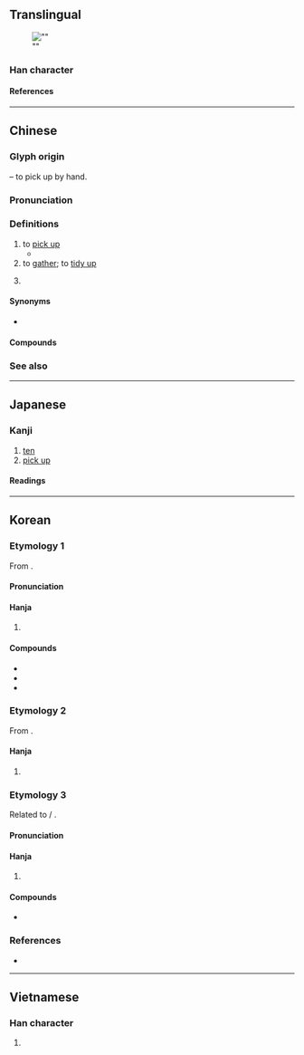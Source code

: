 {{also|十|捨|搭}}
{{character info}}
{{character info|0xf973}}
==Translingual==
[[File:Empire of Japan 50 sen banknote with Yasukuni Shrine.jpg|thumb|"{{lang|ja|𠄡'''拾'''錢}}"]]

===Han character===
{{Han char|rn=64|rad=手|as=06|sn=9|four=58061|canj=QOMR|ids=⿰扌合}}

====References====
{{Han ref|kx=0428.240|dkj=12014|dj=0777.180|hdz=31872.010|uh=62FE}}
{{Han ref|uh=F973}}

----

==Chinese==
{{zh-forms}}

===Glyph origin===
{{Han etym}}
{{Han compound|手|alt1=扌|t1=hand|合|ls=psc|c1=s|c2=p}} – to pick up by hand.

===Pronunciation===
{{zh-pron
|m=shí
|dg=шы1
|c=sap6,sip3
|h=pfs=
|md=
|mn=si̍p/qz,xm,zz:cha̍p
|mn_note=si̍p - literary; cha̍p - vernacular
|mn-t=zab8/sib8/siab8
|mn-t_note=zab8 - financial character (大寫) of ten; siab8 - in [[拾級而上]]
|w=
|mc=y
|oc=y
|cat=
}}

===Definitions===
{{zh-hanzi}}

# to [[pick up]]
#* {{zh-x|拾 起 張 紙 摺{zip3} 隻 小船|I '''take up''' a sheet of paper and fold a little boat|C-LIT|ref={{w2|zh|許冠傑}}, {{lang|zh|紙船}}}}
# to [[gather]]; to [[tidy up]]
# {{lb|zh|financial}} {{zh-alt-form|十|[[ten]]}}

====Synonyms====
* {{s|to pick up}} {{zh-l|撿}}

====Compounds====
{{zh-der|收拾|俯拾青紫|如拾地芥|俯拾即是|不可收拾|偶拾|俯拾皆是|左拾遺|俯拾|墜歡重拾|刪拾|拾獲|易如拾芥|拾穗|拾零|拾遺記|拾頭打滾|打搊拾|採拾|拾取|拾翠|拾翻|拾糞人|掇拾|掇青拾紫|拾遺補闕|拾骨|拾級|掘拾|拾塵|拾金不昧|摭拾|拾遺|拾掇|拾得|拾芥|拾遺舉過|撿拾|拾人涕唾|拾人牙慧|拾級而上|拾玉鐲|決拾|拾破爛|拾荒|補缺拾遺|路無拾遺|路不拾遺|蒙拾|道不拾遺|重拾舊歡|芥拾青紫|執拾}}

===See also===
{{Chinese-numbers}}

{{zh-cat|Elementary}}

{{cln|zh|numeral symbols|numerals}}

----

==Japanese==

===Kanji===
{{ja-kanji|grade=3|rs=手06}}

# [[ten]]
# [[pick up]]

====Readings====
{{ja-readings
|goon=じゅう<じふ
|kanon=しゅう<しふ
|kun=ひろ-う<ひろ-ふ
}}

----

==Korean==

===Etymology 1===
From {{der|ko|ltc|-}} {{ltc-l|拾|id=1}}. {{hanja-sinjeung|습|sup}}

====Pronunciation====
{{ko-hanja-pron|습}}

====Hanja====
{{ko-hanja-search}}
{{ko-hanja|줍다|주울|습}}

# {{hanja form of|습|[[pick up]]}}

====Compounds====
{{der-top3|Compounds}}
* {{ko-l|습유|拾遺}}
* {{ko-l|수습|[[collection]]|收拾}}
* {{ko-l|습득|[[pick up]]; [[find]]|拾得}}
{{der-bottom}}

===Etymology 2===
From {{der|ko|ltc|-}} {{ltc-l|拾|id=1}}.

====Hanja====
{{ko-hanja|열|십}}

# {{lb|ko|financial}} {{alt form|ko|十||{{hanja form of|십|[[ten]]}}}}

===Etymology 3===
Related to {{cog|ltc|-}} {{zh-l|*陟}} / {{ltc-l|涉|id=1}}.

====Pronunciation====
{{ko-hanja-pron|섭}}

====Hanja====
{{ko-hanja|오르다|오를|섭}}

# {{lb|ko|literary}} {{hanja form of|섭|[[climb up]]}}

====Compounds====
{{der-top3|Compounds}}
* {{ko-l|[[섭급]]|[[ascend]] a [[level]]|拾級}}
{{der-bottom}}

===References===
* {{R:hanjadoc|3950}}

----

==Vietnamese==

===Han character===
{{vi-readings|reading=thập, thộp, thụp, đập|rs=手06}}

# {{rfdef|vi|sort=手06}}